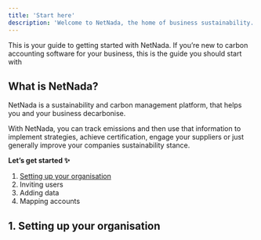```yaml
---
title: 'Start here'
description: 'Welcome to NetNada, the home of business sustainability.'
---
```


This is your guide to getting started with NetNada. If you’re new to carbon accounting software for your business, this is the guide you should start with

## What is NetNada?

NetNada is a sustainability and carbon management platform, that helps you and your business decarbonise.

With NetNada, you can track emissions and then use that information to implement strategies, achieve certification, engage your suppliers or just generally improve your companies sustainability stance.

**Let’s get started ✨**

1. [Setting up your organisation](/docs/start-here#1-Setting-up-our-organisation)
1. Inviting users
1. Adding data
1. Mapping accounts

## 1. Setting up your organisation